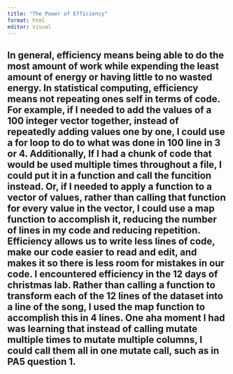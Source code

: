 ```yaml
---
title: "The Power of Efficiency"
format: html
editor: visual
---
```

In general, efficiency means being able to do the most amount of work while expending the least amount of energy or having little to no wasted energy. In statistical computing, efficiency means not repeating ones self in terms of code. For example, if I needed to add the values of a 100 integer vector together, instead of repeatedly adding values one by one, I could use a for loop to do to what was done in 100 line in 3 or 4. Additionally, If I had a chunk of code that would be used multiple times throughout a file, I could put it in a function and call the funcition instead. Or, if I needed to apply a function to a vector of values, rather than calling that function for every value in the vector, I could use a map function to accomplish it, reducing the number of lines in my code and reducing repetition. Efficiency allows us to write less lines of code, make our code easier to read and edit, and makes it so there is less room for mistakes in our code. I encountered efficiency in the 12 days of christmas lab. Rather than calling a function to transform each of the 12 lines of the dataset into a line of the song, I used the map function to accomplish this in 4 lines. One aha moment I had was learning that instead of calling mutate multiple times to mutate multiple columns, I could call them all in one mutate call, such as in PA5 question 1. 
---
